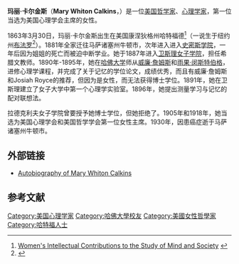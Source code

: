 '''玛丽·卡尔金斯'''（'''Mary Whiton Calkins'''，{{bd|1863年|3月30日|1930年|2月27日}}）是一位[[美国|美国]][[哲学家|哲学家]]、[[心理学家|心理学家]]，第一位当选为美国心理学会主席的女性。  

1863年3月30日，玛丽·卡尔金斯出生在美国康涅狄格州哈特福德<ref>[http://www.webster.edu/~woolflm/marycalkins.html Women's Intellectual Contributions to the Study of Mind and Society] {{webarchive|url=https://web.archive.org/web/20070821075414/http://www.webster.edu/~woolflm/marycalkins.html |date=2007-08-21 }}</ref>（一说生于纽约州[[布法罗|布法罗]]<ref>{{Cite web |url=http://www.webrenovators.com/psych/MaryWhitonCalkins.htm |title=Women in Psychology |access-date=2007-08-29 |archive-url=https://web.archive.org/web/20070807174842/http://www.webrenovators.com/psych/MaryWhitonCalkins.htm |archive-date=2007-08-07 |dead-url=no }}</ref>）。1881年全家迁往马萨诸塞州牛顿市，次年进入进入[[史密斯学院|史密斯学院]]，一年后因为姐姐的死亡而被迫中断学业。她于1887年进入[[威尔斯利学院|卫斯理女子学院]]，担任希腊文教师。1890年-1895年，她在[[哈佛大学|哈佛大学]]师从[[威廉·詹姆斯|威廉·詹姆斯]]和[[雨果·闵斯特伯格|雨果·闵斯特伯格]]，进修心理学课程，并完成了关于记忆的学位论文，成绩优秀，而且有威廉·詹姆斯和Josiah Royce的推荐，但因为是女性，而无法获得博士学位。1891年，她在卫斯理建立了女子大学中第一个心理学实验室。1896年，她提出测量学习与记忆的配对联想法。

<!-- Her philosophical [[creed|creed]] was expressed through her four principal statements which were shown in her books, ''The Persistent Problems of Philosophy'' (1907) & ''The Good Man and The Good'' (1918), that the [[universe|universe]] contained distinct mental realities, and, although the mind was from a lower level of existence, it emerged  from that level to one higher that answered to new special laws. This level of reality was ultimately personal & [[consciousness|consciousness]] as such never happened impersonally. She asserted that the universe was mental throughout, and whatever was real was ultimately mental and therefore personal. She concluded that the universe was an all-inclusive self, an absolute person and a conscious being. On 一些哲学问题 she agreed with [[Samuel_Alexander|Samuel Alexander]] but claimed to have a greater level of consistency than him. -->

拉德克利夫女子学院曾要授予她博士学位，但她拒绝了。1905年和1918年，她当选为美国心理学会和美国哲学学会第一位女性主席。1930年，因患癌症逝于马萨诸塞州牛顿市。

==外部链接==
*[http://psychclassics.yorku.ca/Calkins/murchison.htm Autobiography of Mary Whiton Calkins] {{Wayback|url=http://psychclassics.yorku.ca/Calkins/murchison.htm |date=20070810223353 }}

==参考文献==
<div class="references-small">
<references />
</div>
{{Authority control}}
{{DEFAULTSORT:Calkins, Mary Whiton}}

[[Category:美国心理学家|Category:美国心理学家]]
[[Category:哈佛大學校友|Category:哈佛大學校友]]
[[Category:美國女性哲學家|Category:美國女性哲學家]]
[[Category:哈特福人士|Category:哈特福人士]]